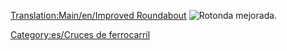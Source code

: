 [[Translation:Main/en/Improved Roundabout]]{{es/Menú de Cruces}}
[[File:en/Improved.Roundabout.png|none|frame|Rotonda mejorada.]]

{{Template:Criterios sobre cruces/Es|Barato|2|0|0|0|0||0|0|0|1|||Los trenes averiados afectan todo el cruce.|
*Puede manejar hasta 4 trenes a la vez.
*Área: 9 x 9
}}

[[Category:es/Cruces de ferrocarril]]
